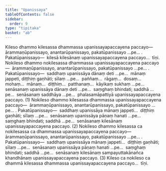 ```yaml
---
title: "Upanissaya"
tableOfContents: false
sidebar:
  order: 9
type: "tipitaka"
basket: "ab"
---
```



<DynamicBreadcrumb />

<Division number="23">

<Paragraph number="3872">
Kileso dhammo kilesassa dhammassa upanissayapaccayena paccayo—  ārammaṇūpanissayo, anantarūpanissayo, pakatūpanissayo …pe… . <Emphasis>Pakatūpanissayo</Emphasis>—  kilesā kilesānaṃ upanissayapaccayena paccayo…  tīṇi.
</Paragraph>

</Division>
<Division number="24">

<Paragraph number="3873">
Nokileso dhammo nokilesassa dhammassa upanissayapaccayena paccayo—  ārammaṇūpanissayo, anantarūpanissayo, pakatūpanissayo …pe… . <Emphasis>Pakatūpanissayo</Emphasis>—  saddhaṃ upanissāya dānaṃ deti …pe…  mānaṃ jappeti, diṭṭhiṃ gaṇhāti; sīlaṃ …pe…  paññaṃ…  rāgaṃ…  dosaṃ…  mohaṃ…  mānaṃ…  diṭṭhiṃ…  patthanaṃ…  kāyikaṃ sukhaṃ …pe…  senāsanaṃ upanissāya dānaṃ deti …pe…  saṃghaṃ bhindati; saddhā …pe…  senāsanaṃ saddhāya …pe…  phalasamāpattiyā upanissayapaccayena paccayo. (1)
</Paragraph>

<Paragraph number="3874">
Nokileso dhammo kilesassa dhammassa upanissayapaccayena paccayo—  ārammaṇūpanissayo, anantarūpanissayo, pakatūpanissayo …pe… . <Emphasis>Pakatūpanissayo</Emphasis>—  saddhaṃ upanissāya mānaṃ jappeti…  diṭṭhiṃ gaṇhāti; sīlaṃ …pe…  senāsanaṃ upanissāya pāṇaṃ hanati …pe…  saṃghaṃ bhindati; saddhā …pe…  senāsanaṃ kilesānaṃ upanissayapaccayena paccayo. (2)
</Paragraph>

<Paragraph number="3875">
Nokileso dhammo kilesassa ca nokilesassa ca dhammassa upanissayapaccayena paccayo—  ārammaṇūpanissayo, anantarūpanissayo, pakatūpanissayo …pe… . <Emphasis>Pakatūpanissayo</Emphasis>—  saddhaṃ upanissāya mānaṃ jappeti…  diṭṭhiṃ gaṇhāti; sīlaṃ …pe…  senāsanaṃ upanissāya pāṇaṃ hanati …pe…  saṃghaṃ bhindati; saddhā …pe…  senāsanaṃ kilesānaṃ sampayuttakānañca khandhānaṃ upanissayapaccayena paccayo. (3)
</Paragraph>

<Paragraph number="3876">
Kileso ca nokileso ca dhammā kilesassa dhammassa upanissayapaccayena paccayo…  tīṇi.
</Paragraph>
</Division>